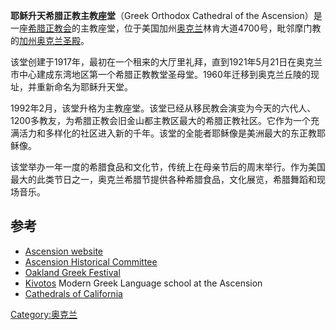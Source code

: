 '''耶稣升天希腊正教主教座堂'''（Greek Orthodox Cathedral of the Ascension）是一座[[希腊正教会|希腊正教会]]的主教座堂，位于美国加州[[奥克兰_(加利福尼亚州)|奥克兰]]林肯大道4700号，毗邻摩门教的[[加州奥克兰圣殿|加州奥克兰圣殿]]。

该堂创建于1917年，最初在一个租来的大厅里礼拜，直到1921年5月21日在奥克兰市中心建成东湾地区第一个希腊正教教堂圣母堂。1960年迁移到奥克兰丘陵的现址，并重新命名为耶稣升天堂。

1992年2月，该堂升格为主教座堂。该堂已经从移民教会演变为今天的六代人、1200多教友，为希腊正教会旧金山都主教区最大的希腊正教社区。它作为一个充满活力和多样化的社区进入新的千年。该堂的全能者耶稣像是美洲最大的东正教耶稣像。

该堂举办一年一度的希腊食品和文化节，传统上在母亲节后的周末举行。作为美国最大的此类节日之一，奥克兰希腊节提供各种希腊食品，文化展览，希腊舞蹈和现场音乐。

== 参考 ==
* [http://www.groca.org/ Ascension website] {{Wayback|url=http://www.groca.org/ |date=20160503192210 }}
* [https://web.archive.org/web/20060318215510/http://www.pahh.com/ahc/index.html Ascension Historical Committee]
* [http://www.oaklandgreekfestival.com/ Oakland Greek Festival] {{Wayback|url=http://www.oaklandgreekfestival.com/ |date=20210410214601 }}
* [https://web.archive.org/web/20090826075050/http://oaklandgreekschool.org/ Kivotos] Modern Greek Language school at the Ascension
* [https://web.archive.org/web/20071012205719/http://www.cathedralsofcalifornia.com/ Cathedrals of California]
{{Coord|37.809578|-122.20115|region:US_type:landmark|display=title}}
[[Category:奥克兰|Category:奥克兰]]